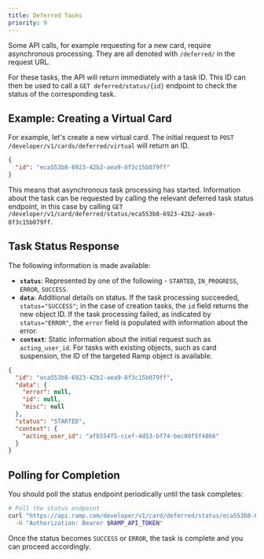 ```yaml
---
title: Deferred Tasks
priority: 9
---
```


Some API calls, for example requesting for a new card, require asynchronous processing. They are all denoted with `/deferred/` in the request URL.

For these tasks, the API will return immediately with a task ID. This ID can then be used to call a `GET deferred/status/{id}` endpoint to check the status of the corresponding task.

## Example: Creating a Virtual Card

For example, let's create a new virtual card. The initial request to `POST /developer/v1/cards/deferred/virtual` will return an ID.

```json
{
  "id": "eca553b8-6923-42b2-aea9-8f3c15b079ff"
}
```

This means that asynchronous task processing has started. Information about the task can be requested by calling the relevant deferred task status endpoint, in this case by calling `GET /developer/v1/card/deferred/status/eca553b8-6923-42b2-aea9-8f3c15b079ff`.

## Task Status Response

The following information is made available:

- **`status`**: Represented by one of the following - `STARTED`, `IN_PROGRESS`, `ERROR`, `SUCCESS`.
- **`data`**: Additional details on status. If the task processing succeeded, `status="SUCCESS"`; in the case of creation tasks, the `id` field returns the new object ID. If the task processing failed, as indicated by `status="ERROR"`, the `error` field is populated with information about the error.
- **`context`**: Static information about the initial request such as `acting_user_id`. For tasks with existing objects, such as card suspension, the ID of the targeted Ramp object is available.

```json
{
  "id": "eca553b8-6923-42b2-aea9-8f3c15b079ff",
  "data": {
    "error": null,
    "id": null,
    "misc": null
  },
  "status": "STARTED",
  "context": {
    "acting_user_id": "afb554f5-ccef-4d53-bf74-bec80f5f4866"
  }
}
```

## Polling for Completion

You should poll the status endpoint periodically until the task completes:

```bash
# Poll the status endpoint
curl "https://api.ramp.com/developer/v1/card/deferred/status/eca553b8-6923-42b2-aea9-8f3c15b079ff" \
  -H "Authorization: Bearer $RAMP_API_TOKEN"
```

Once the status becomes `SUCCESS` or `ERROR`, the task is complete and you can proceed accordingly.